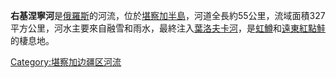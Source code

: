 '''右基涅寧河'''是[[俄羅斯|俄羅斯]]的河流，位於[[堪察加半島|堪察加半島]]，河道全長約55公里，流域面積327平方公里，河水主要來自融雪和雨水，最終注入[[葉洛夫卡河|葉洛夫卡河]]，是[[虹鱒|虹鱒]]和[[遠東紅點鮭|遠東紅點鮭]]的棲息地。

{{Russia-geo-stub}}

[[Category:堪察加边疆区河流|Category:堪察加边疆区河流]]